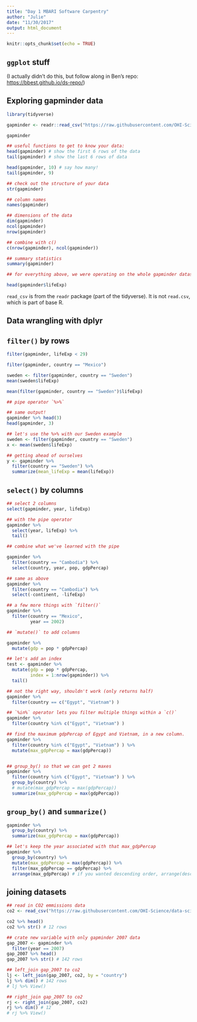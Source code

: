 ```yaml
---
title: "Day 1 MBARI Software Carpentry"
author: "Julie"
date: "11/30/2017"
output: html_document
---
```


```r
knitr::opts_chunk$set(echo = TRUE)
```

## `ggplot` stuff

(I actually didn't do this, but follow along in Ben's repo: <https://bbest.github.io/ds-repo/>)


## Exploring gapminder data

```r

library(tidyverse)

gapminder <- readr::read_csv("https://raw.githubusercontent.com/OHI-Science/data-science-training/master/data/gapminder.csv")

gapminder

## useful functions to get to know your data:
head(gapminder) # show the first 6 rows of the data
tail(gapminder) # show the last 6 rows of data

head(gapminder, 10) # say how many!
tail(gapminder, 9)

## check out the structure of your data
str(gapminder)

## column names 
names(gapminder)

## dimensions of the data
dim(gapminder)
ncol(gapminder)
nrow(gapminder)

## combine with c()
c(nrow(gapminder), ncol(gapminder))

## summary statistics
summary(gapminder)

## for everything above, we were operating on the whole gapminder dataset.

head(gapminder$lifeExp)

```

`read_csv` is from the `readr` package (part of the tidyverse). It is not `read.csv`, which is part of base R. 

## Data wrangling with dplyr

## `filter()` by rows
```r

filter(gapminder, lifeExp < 29)

filter(gapminder, country == "Mexico")

sweden <- filter(gapminder, country == "Sweden")
mean(sweden$lifeExp)

mean(filter(gapminder, country == "Sweden")$lifeExp)

## pipe operator `%>%` 

## same output!
gapminder %>% head(3)
head(gapminder, 3)

## let's use the %>% with our Sweden example
sweden <- filter(gapminder, country == "Sweden")
x <- mean(sweden$lifeExp)

## getting ahead of ourselves
y <- gapminder %>% 
  filter(country == "Sweden") %>% 
  summarize(mean_lifeExp = mean(lifeExp))

```

## `select()` by columns

```r

## select 2 columns
select(gapminder, year, lifeExp)

## with the pipe operator
gapminder %>%
  select(year, lifeExp) %>%
  tail()

## combine what we've learned with the pipe

gapminder %>%
  filter(country == "Cambodia") %>%
  select(country, year, pop, gdpPercap)

## same as above
gapminder %>%
  filter(country == "Cambodia") %>%
  select(-continent, -lifeExp)

## a few more things with `filter()`
gapminder %>%
  filter(country == "Mexico",
         year == 2002)

## `mutate()` to add columns

gapminder %>%
  mutate(gdp = pop * gdpPercap)

## let's add an index
test <- gapminder %>%
  mutate(gdp = pop * gdpPercap, 
         index = 1:nrow(gapminder)) %>%
  tail()

## not the right way, shouldn't work (only returns half)
gapminder %>%
  filter(country == c("Egypt", "Vietnam") )

## `%in%` operator lets you filter multiple things within a `c()`
gapminder %>%
  filter(country %in% c("Egypt", "Vietnam") )

## find the maximum gdpPercap of Egypt and Vietnam, in a new column.
gapminder %>%
  filter(country %in% c("Egypt", "Vietnam") ) %>%
  mutate(max_gdpPercap = max(gdpPercap))


## group_by() so that we can get 2 maxes
gapminder %>%
  filter(country %in% c("Egypt", "Vietnam") ) %>%
  group_by(country) %>%
  # mutate(max_gdpPercap = max(gdpPercap))
  summarize(max_gdpPercap = max(gdpPercap))
```

## `group_by()` and `summarize()`

```r

gapminder %>%
  group_by(country) %>%
  summarize(max_gdpPercap = max(gdpPercap))

## let's keep the year associated with that max_gdpPercap
gapminder %>%
  group_by(country) %>%
  mutate(max_gdpPercap = max(gdpPercap)) %>%
  filter(max_gdpPercap == gdpPercap) %>%
  arrange(max_gdpPercap) # if you wanted descending order, arrange(desc(max_gdpPercap))

```

## joining datasets
```r
## read in CO2 emmissions data
co2 <- read_csv("https://raw.githubusercontent.com/OHI-Science/data-science-training/master/data/co2.csv")

co2 %>% head()
co2 %>% str() # 12 rows

## crate new variable with only gapminder 2007 data
gap_2007 <- gapminder %>%
  filter(year == 2007)
gap_2007 %>% head()
gap_2007 %>% str() # 142 rows

## left_join gap_2007 to co2
lj <- left_join(gap_2007, co2, by = "country")
lj %>% dim() # 142 rows
# lj %>% View()

## right_join gap_2007 to co2
rj <- right_join(gap_2007, co2)
rj %>% dim() # 12
# rj %>% View()
```





